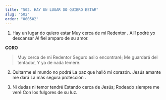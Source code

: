 ```yaml
---
title: "502. HAY UN LUGAR DO QUIERO ESTAR"
slug: "502"
order: "000502"
---
```

1. Hay un lugar do quiero estar Muy cerca de mi Redentor . Allí podré yo descansar
Al fiel amparo de su amor.

**CORO**

> Muy cerca de mi Redentor Seguro asilo encontraré; Me guardará del tentador, Y ya de nada temeré.

2. Quitarme el mundo no podrá La paz que halló mi corazón. Jesús amante me dará
La más segura protección .

3. Ni dudas ni temor tendré Estando cerca de Jesús;
Rodeado siempre me veré Con los fulgores de su luz.
